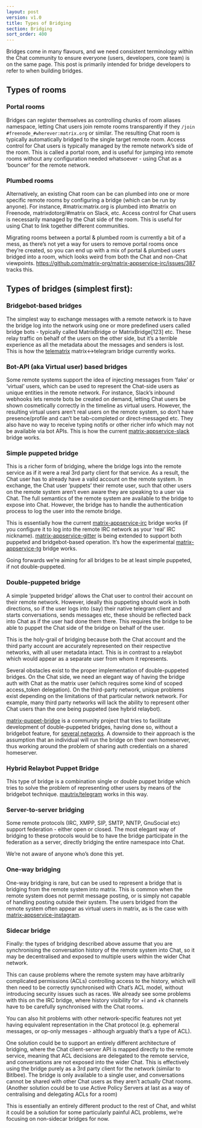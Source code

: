 ```yaml
---
layout: post
version: v1.0
title: Types of Bridging
section: Bridging
sort_order: 400
---
```


Bridges come in many flavours, and we need consistent terminology within the Chat community to ensure everyone (users, developers, core team) is on the same page.  This post is primarily intended for bridge developers to refer to when building bridges.

## Types of rooms

### Portal rooms

Bridges can register themselves as controlling chunks of room aliases namespace, letting Chat users join remote rooms transparently if they `/join #freenode_#wherever:matrix.org` or similar.  The resulting Chat room is typically automatically bridged to the single target remote room. Access control for Chat users is typically managed by the remote network’s side of the room. This is called a portal room, and is useful for jumping into remote rooms without any configuration needed whatsoever - using Chat as a ‘bouncer’ for the remote network.

### Plumbed rooms

Alternatively, an existing Chat room can be can plumbed into one or more specific remote rooms by configuring a bridge (which can be run by anyone).  For instance, #matrix:matrix.org is plumbed into #matrix on Freenode, matrixdotorg/#matrix on Slack, etc.  Access control for Chat users is necessarily managed by the Chat side of the room. This is useful for using Chat to link together different communities.

Migrating rooms between a portal & plumbed room is currently a bit of a mess, as there’s not yet a way for users to remove portal rooms once they’re created, so you can end up with a mix of portal & plumbed users bridged into a room, which looks weird from both the Chat and non-Chat viewpoints. https://github.com/matrix-org/matrix-appservice-irc/issues/387 tracks this.

## Types of bridges (simplest first):

### Bridgebot-based bridges

The simplest way to exchange messages with a remote network is to have the bridge log into the network using one or more predefined users called bridge bots - typically called MatrixBridge or MatrixBridge[123] etc.  These relay traffic on behalf of the users on the other side, but it’s a terrible experience as all the metadata about the messages and senders is lost.  This is how the [telematrix](https://github.com/SijmenSchoon/telematrix) matrix<->telegram bridge currently works.

### Bot-API (aka Virtual user) based bridges

Some remote systems support the idea of injecting messages from ‘fake’ or ‘virtual’ users, which can be used to represent the Chat-side users as unique entities in the remote network.  For instance, Slack’s inbound webhooks lets remote bots be created on demand, letting Chat users be shown cosmetically correctly in the timeline as virtual users.  However, the resulting virtual users aren’t real users on the remote system, so don’t have presence/profile and can’t be tab-completed or direct-messaged etc.  They also have no way to receive typing notifs or other richer info which may not be available via bot APIs.  This is how the current [matrix-appservice-slack](https://github.com/matrix-org/matrix-appservice-slack) bridge works.

### Simple puppeted bridge

This is a richer form of bridging, where the bridge logs into the remote service as if it were a real 3rd party client for that service.  As a result, the Chat user has to already have a valid account on the remote system.  In exchange, the Chat user ‘puppets’ their remote user, such that other users on the remote system aren’t even aware they are speaking to a user via Chat.  The full semantics of the remote system are available to the bridge to expose into Chat.  However, the bridge has to handle the authentication process to log the user into the remote bridge.

This is essentially how the current [matrix-appservice-irc](https://github.com/matrix-org/matrix-appservice-irc) bridge works (if you configure it to log into the remote IRC network as your ‘real’ IRC nickname).  [matrix-appservice-gitter](https://github.com/matrix-org/matrix-appservice-gitter) is being extended to support both puppeted and bridgebot-based operation.  It’s how the experimental [matrix-appservice-tg](https://github.com/matrix-org/matrix-appservice-tg) bridge works.

Going forwards we’re aiming for all bridges to be at least simple puppeted, if not double-puppeted.

### Double-puppeted bridge

A simple ‘puppeted bridge’ allows the Chat user to control their account on their remote network. However, ideally this puppeting should work in both directions, so if the user logs into (say) their native telegram client and starts conversations, sends messages etc, these should be reflected back into Chat as if the user had done them there. This requires the bridge to be able to puppet the Chat side of the bridge on behalf of the user.

This is the holy-grail of bridging because both the Chat account and the third party account are accurately represented on their respective networks, with all user metadata intact. This is in contrast to a relaybot which would appear as a separate user from whom it represents.

Several obstacles exist to the proper implementation of double-puppeted bridges. On the Chat side, we need an elegant way of having the bridge auth with Chat as the matrix user (which requires some kind of scoped access_token delegation). On the third-party network, unique problems exist depending on the limitations of that particular network network. For example, many third party networks will lack the ability to represent other Chat users than the one being puppeted (see hybrid relaybot).

[matrix-puppet-bridge](https://github.com/matrix-hacks/matrix-puppet-bridge) is a community project that tries to facilitate development of double-puppeted bridges, having done so, without a bridgebot feature, for [several networks](https://github.com/matrix-hacks/matrix-puppet-bridge#examples). A downside to their approach is the assumption that an individual will run the bridge on their own homeserver, thus working around the problem of sharing auth credentials on a shared homeserver.

### Hybrid Relaybot Puppet Bridge

This type of bridge is a combination single or double puppet bridge which tries to solve the problem of representing other users by means of the bridgebot technique. [mautrix/telegram](https://github.com/mautrix/telegram) works in this way.

### Server-to-server bridging

Some remote protocols (IRC, XMPP, SIP, SMTP, NNTP, GnuSocial etc) support federation - either open or closed.  The most elegant way of bridging to these protocols would be to have the bridge participate in the federation as a server, directly bridging the entire namespace into Chat.

We’re not aware of anyone who’s done this yet.

### One-way bridging

One-way bridging is rare, but can be used to represent a bridge that is bridging from the remote system into matrix. This is common when the remote system does not permit message posting, or is simply not capable of handling posting outside their system. The users bridged from the remote system often appear as virtual users in matrix, as is the case with [matrix-appservice-instagram](https://github.com/turt2live/matrix-appservice-instagram).

### Sidecar bridge

Finally: the types of bridging described above assume that you are synchronising the conversation history of the remote system into Chat, so it may be decentralised and exposed to multiple users within the wider Chat network.

This can cause problems where the remote system may have arbitrarily complicated permissions (ACLs) controlling access to the history, which will then need to be correctly synchronised with Chat’s ACL model, without introducing security issues such as races.  We already see some problems with this on the IRC bridge, where history visibility for +i and +k channels have to be carefully synchronised with the Chat rooms.

You can also hit problems with other network-specific features not yet having equivalent representation in the Chat protocol (e.g. ephemeral messages, or op-only messages - although arguably that’s a type of ACL).

One solution could be to support an entirely different architecture of bridging, where the Chat client-server API is mapped directly to the remote service, meaning that ACL decisions are delegated to the remote service, and conversations are not exposed into the wider Chat. This is effectively using the bridge purely as a 3rd party client for the network (similar to Bitlbee).  The bridge is only available to a single user, and conversations cannot be shared with other Chat users as they aren’t actually Chat rooms.  (Another solution could be to use Active Policy Servers at last as a way of centralising and delegating ACLs for a room)

This is essentially an entirely different product to the rest of Chat, and whilst it could be a solution for some particularly painful ACL problems, we’re focusing on non-sidecar bridges for now.
